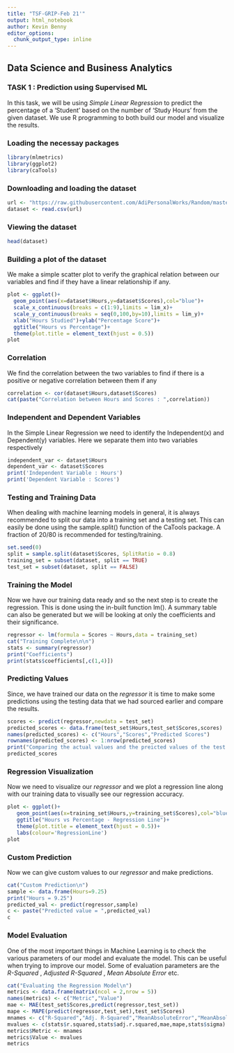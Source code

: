 ```yaml
---
title: "TSF-GRIP-Feb 21'"
output: html_notebook
author: Kevin Benny
editor_options: 
  chunk_output_type: inline
---
```

## Data Science and Business Analytics
### TASK 1 : Prediction using Supervised ML

In this task, we will be using *Simple Linear Regression* to predict the percentage of a 'Student' based on the number of 'Study Hours' from the given dataset. We use R programming to both build our model and visualize the results. 

### Loading the necessay packages
```r
library(mlmetrics)
library(ggplot2)
library(caTools)
```
### Downloading and loading the dataset
```r
url <- "https://raw.githubusercontent.com/AdiPersonalWorks/Random/master/student_scores%20-%20student_scores.csv"
dataset <- read.csv(url)
```
### Viewing the dataset
```r
head(dataset)
```

### Building a plot of the dataset
We make a simple scatter plot to verify the graphical relation between our variables and find if they have a linear relationship if any.
```r
plot <- ggplot()+
  geom_point(aes(x=dataset$Hours,y=dataset$Scores),col="blue")+
  scale_x_continuous(breaks = c(1:9),limits = lim_x)+
  scale_y_continuous(breaks = seq(0,100,by=10),limits = lim_y)+
  xlab("Hours Studied")+ylab("Percentage Score")+
  ggtitle("Hours vs Percentage")+
  theme(plot.title = element_text(hjust = 0.5))
plot
```

### Correlation
We find the correlation between the two variables to find if there is a positive or negative correlation between them if any
```r
correlation <- cor(dataset$Hours,dataset$Scores)
cat(paste("Correlation between Hours and Scores : ",correlation))

```

### Independent and Dependent Variables
In the Simple Linear Regression we need to identify the Independent(x) and Dependent(y) variables. Here we separate them into two variables respectively 
```r
independent_var <- dataset$Hours
dependent_var <- dataset$Scores
print('Independent Variable : Hours')
print('Dependent Variable : Scores')
```
### Testing and Training Data
When dealing with machine learning models in general, it is always recommended to split our data into a training set and a testing set. This can easily be done using the sample.split() function of the CaTools package. A fraction of 20/80 is recommended for testing/training.
```r
set.seed(0)
split = sample.split(dataset$Scores, SplitRatio = 0.8)
training_set = subset(dataset, split == TRUE)
test_set = subset(dataset, split == FALSE)
```
### Training the Model
Now we have our training data ready and so the next step is to create the regression. This is done using the in-built function lm(). A summary table can also be generated but we will be looking at only the coefficients and their significance.
```r
regressor <- lm(formula = Scores ~ Hours,data = training_set)
cat("Training Complete\n\n")
stats <- summary(regressor)
print("Coefficients")
print(stats$coefficients[,c(1,4)])
```
### Predicting Values
Since, we have trained our data on the *regressor* it is time to make some predictions using the testing data that we had sourced earlier and compare the results.
```r
scores <- predict(regressor,newdata = test_set)
predicted_scores <- data.frame(test_set$Hours,test_set$Scores,scores)
names(predicted_scores) <- c("Hours","Scores","Predicted Scores")
rownames(predicted_scores) <- 1:nrow(predicted_scores)
print("Comparing the actual values and the preicted values of the test data")
predicted_scores
```

### Regression Visualization
Now we need to visualize our *regressor* and we plot a regression line along with our training data to visually see our regression accuracy.
```r
plot <- ggplot()+
   geom_point(aes(x=training_set$Hours,y=training_set$Scores),col="blue")+geom_line(aes(x=training_set$Hours,y=predict(regressor,newdata = training_set),colour='red'))+     xlab("Hours Studied")+ylab("Percentage Score")+
   ggtitle("Hours vs Percentage - Regression Line")+
   theme(plot.title = element_text(hjust = 0.5))+
   labs(colour='RegressionLine')
plot
```
### Custom Prediction
Now we can give custom values to our *regressor* and make predictions.
```r
cat("Custom Prediction\n")
sample <- data.frame(Hours=9.25)
print("Hours = 9.25")
predicted_val <- predict(regressor,sample)
c <- paste("Predicted value = ",predicted_val)
c
```
### Model Evaluation
One of the most important things in Machine Learning is to check the various parameters of our model and evaluate the model. This can be useful when trying to improve our model. Some of evaluation parameters are the *R-Squared* , *Adjusted R-Squared* , *Mean Absolute Error* etc.
```r
cat("Evaluating the Regression Model\n")
metrics <- data.frame(matrix(ncol = 2,nrow = 5))
names(metrics) <- c("Metric","Value")
mae <- MAE(test_set$Scores,predict(regressor,test_set))
mape <- MAPE(predict(regressor,test_set),test_set$Scores)
mnames <- c("R-Squared","Adj. R-Squared","MeanAbsoluteError","MeanAbsolutePercentageError","ResidualStandardError")
mvalues <- c(stats$r.squared,stats$adj.r.squared,mae,mape,stats$sigma)
metrics$Metric <- mnames
metrics$Value <- mvalues
metrics
```









































